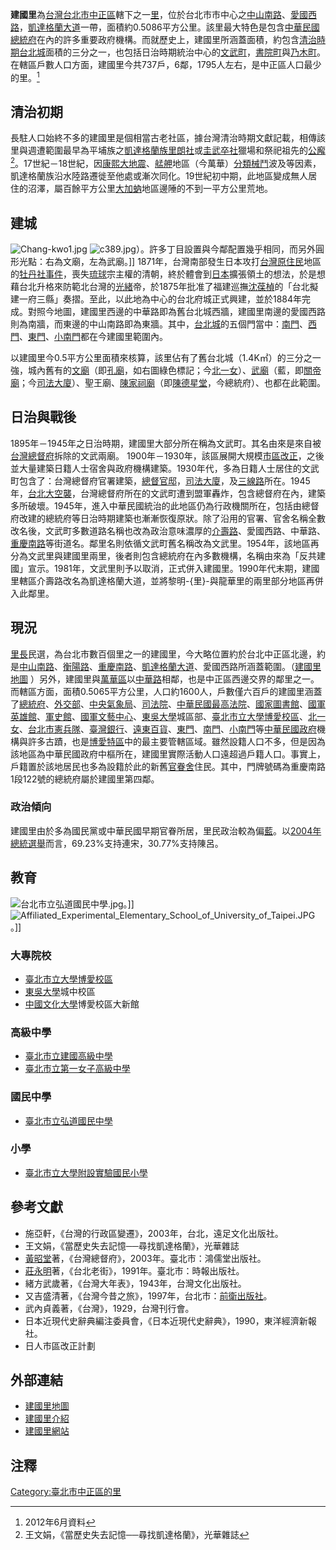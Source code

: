 {{Otheruses|建國里|subject=台北市中正區的一個里|other=同名的里}}
{{Coord|25.038||N|121.512||E|display=title|region:TW}}
{{Infobox ROC Village or Li
| City/CountyName = 台北市
| DivName         = 中正區
| Village/LiName  = 建國
| Village/Li      = 里
| OldName         = 台北城、文武町
| AreaTotal       = 0.5065
| HouseholdTotal  = 737
| PopTotal        = 1,795
| YearMonth       = [[2019年9月|2019年9月]]
| Male            = 822
| Female          = 973
| Head            = 許瀞尹
| Sub             = 6
| Website         = http://www.ccda.taipei.gov.tw/cgi-bin/SM_theme?page=43a22fdf
| Neighbors       = -{[[黎明里_(台北市)|黎明里]]}-、[[東門里_(台北市)|東門里]]、[[龍福里_(台北市)|龍福里]]、[[南門里_(台北市)|南門里]]、[[愛國里_(台北市)|愛國里]]、[[光復里_(台北市)|光復里]]；[[萬華區|萬華區]][[仁德里|仁德里]]、[[新起里_(臺北市)|新起里]]
| MapLocation     = JhianKuo-Li in ZhongZheng.png
| Address         = 衡陽路78號
| Phone           = 2-23141308
| DataSource      = 戶口資料：[http://www.czone.tcg.gov.tw/tp92-1/index.htm 台北市區里鄰電子地圖]
}}
'''建國里'''為[[台灣|台灣]][[台北市|台北市]][[中正區_(臺北市)|中正區]]轄下之一[[里|里]]，位於台北市市中心之[[中山南路_(臺北市)|中山南路]]、[[愛國西路|愛國西路]]，[[凱達格蘭大道|凱達格蘭大道]]一帶，面積約0.5086平方公里。該里最大特色是包含[[中華民國總統府|中華民國總統府]]在內的許多重要政府機構。而就歷史上，建國里所涵蓋面積，約包含[[台灣清治時期|清治時期]][[台北城|台北城]]面積的三分之一，也包括日治時期統治中心的[[文武町|文武町]]，[[書院町|書院町]]與[[乃木町|乃木町]]。在轄區戶數人口方面，建國里今共737戶，6鄰，1795人左右，是中正區人口最少的里。<ref>2012年6月資料</ref>

==清治初期==
長駐人口始終不多的建國里是個相當古老社區，據台灣清治時期文獻記載，相傳該里與週遭範圍最早為平埔族之[[凱達格蘭族|凱達格蘭族]][[里朗社|里朗社]]或[[圭武卒社|圭武卒社]]獵場和祭祀祖先的[[公廨|公廨]]<ref>王文娟，《當歷史失去記憶──尋找凱達格蘭》，光華雜誌 
</ref>。17世紀－18世紀，因[[康熙大地震|康熙大地震]]、[[艋舺|艋舺]]地區（今萬華）[[分類械鬥|分類械鬥]]波及等因素，凱達格蘭族沿水陸路遷徙至他處或漸次同化。19世紀初中期，此地區變成無人居住的沼澤，屬百餘平方公里[[大加蚋|大加蚋]]地區邊陲的不到一平方公里荒地。

==建城==
[[File:Chang-kwo1.jpg|left]]
[[File:c389.jpg|left]]）。許多丁目設置與今鄰配置幾乎相同，而另外圓形光點：右為文廟，左為武廟。]]
1871年，台灣南部發生日本攻打[[台灣原住民|台灣原住民]]地區的[[牡丹社事件|牡丹社事件]]，喪失[[琉球|琉球]]宗主權的清朝，終於體會到[[日本|日本]]擴張領土的想法，於是想藉台北升格來防範北台灣的[[光緒|光緒]]帝，於1875年批准了福建巡撫[[沈葆楨|沈葆楨]]的「台北擬建一府三縣」奏摺。至此，以此地為中心的台北府城正式興建，並於1884年完成。對照今地圖，建國里西邊的中華路即為舊台北城西牆，建國里南邊的愛國西路則為南牆，而東邊的中山南路即為東牆。其中，[[台北城|台北城]]的五個門當中：[[臺北府城南門|南門]]、[[台北府城西門|西門]]、[[臺北府城東門|東門]]、[[臺北府城小南門|小南門]]都在今建國里範圍內。

以建國里今0.5平方公里面積來核算，該里佔有了舊台北城（1.4K㎡）的三分之一強，城內舊有的[[文廟|文廟]]（即[[孔廟|孔廟]]，如右圖綠色標記；今[[北一女|北一女]]）、[[武廟|武廟]]（藍，即[[關帝廟|關帝廟]]；今[[司法大廈|司法大廈]]）、聖王廟、[[陳德星堂|陳家祠廟]]（即[[陳德星堂|陳德星堂]]，今總統府）、也都在此範圍。

==日治與戰後==
1895年－1945年之日治時期，建國里大部分所在稱為文武町。其名由來是來自被[[台灣總督府|台灣總督府]]拆除的文武兩廟。
1900年－1930年，該區展開大規模[[市區改正|市區改正]]，之後並大量建築日籍人士宿舍與政府機構建築。1930年代，多為日籍人士居住的文武町包含了：台灣總督府官署建築，[[台北賓館|總督官邸]]，[[司法大廈|司法大廈]]，及[[三線路|三線路]]所在。1945年，[[台北大空襲|台北大空襲]]，台灣總督府所在的文武町遭到盟軍轟炸，包含總督府在內，建築多所破壞。1945年，進入中華民國統治的此地區仍為行政機關所在，包括由總督府改建的總統府等日治時期建築也漸漸恢復原狀。除了沿用的官署、官舍名稱全數改名後，文武町多數道路名稱也改為政治意味濃厚的[[介壽路|介壽路]]、愛國西路、中華路、[[重慶南路|重慶南路]]等街道名。鄰里名則依循文武町舊名稱改為文武里。1954年，該地區再分為文武里與建國里兩里，後者則包含總統府在內多數機構，名稱由來為「反共建國」宣示。1981年，文武里則予以取消，正式併入建國里。1990年代末期，建國里轄區介壽路改名為凱達格蘭大道，並將黎明-{里}-與龍華里的兩里部分地區再併入此鄰里。

==現況==
[[里長|里長]]民選，為台北市數百個里之一的建國里，今大略位置約於台北中正區北邊，約是[[中山南路_(臺北市)|中山南路]]、[[衡陽路|衡陽路]]、[[重慶南路_(台北市)|重慶南路]]、[[凱達格蘭大道|凱達格蘭大道]]、愛國西路所涵蓋範圍。（[http://www.ccda.taipei.gov.tw/site/41f5d2c5/43795079/4382d694/43a22fdf/files/%AB%D8%B0%EA%A8%BD.jpg 建國里地圖] {{Wayback|url=http://www.ccda.taipei.gov.tw/site/41f5d2c5/43795079/4382d694/43a22fdf/files/%AB%D8%B0%EA%A8%BD.jpg |date=20070320134851 }}）另外，建國里與[[萬華區|萬華區]]以[[中華路_(台北市)|中華路]]相鄰，也是中正區西邊交界的鄰里之一。而轄區方面，面積0.5065平方公里，人口約1600人，戶數僅六百戶的建國里涵蓋了[[中華民國總統府_(台北)|總統府]]、[[中華民國外交部|外交部]]、[[交通部中央氣象局|中央氣象局]]、[[司法院|司法院]]、[[中華民國最高法院|中華民國最高法院]]、[[國家圖書館_(中華民國)|國家圖書館]]、[[國軍英雄館|國軍英雄館]]、[[軍史館|軍史館]]、[[國軍文藝中心|國軍文藝中心]]、[[東吳大學|東吳大學]]城區部、[[臺北市立大學|臺北市立大學]][[臺北市立大學博愛校區|博愛校區]]、[[北一女|北一女]]、[[中華民國憲兵|台北市憲兵隊]]、[[臺灣銀行|臺灣銀行]]、[[遠東百貨|遠東百貨]]、[[台北府城東門|東門]]、[[台北府城南門|南門]]、[[台北府城小南門|小南門]]等[[中華民國政府|中華民國政府]]機構與許多古蹟，也是[[博愛特區|博愛特區]]中的最主要管轄區域。雖然設籍人口不多，但是因為該地區為中華民國政府中樞所在，建國里實際活動人口遠超過戶籍人口。事實上，戶籍置於該地居民也多為設籍於此的新舊[[眷村|官眷舍]]住民。其中，門牌號碼為重慶南路1段122號的總統府屬於建國里第四鄰。

=== 政治傾向 ===
建國里由於多為國民黨或中華民國早期官眷所居，里民政治較為偏[[泛藍|藍]]。以[[2004年中華民國總統大選|2004年總統選舉]]而言，69.23%支持連宋，30.77%支持陳呂。

==教育==
[[File:台北市立弘道國民中學.jpg|thumb]]。]]
[[File:Affiliated_Experimental_Elementary_School_of_University_of_Taipei.JPG|thumb]]。]]
===大專院校===
*[[臺北市立大學|臺北市立大學]][[臺北市立大學校本部|博愛校區]]
*[[東吳大學_(臺灣)|東吳大學]]城中校區
*[[中國文化大學|中國文化大學]]博愛校區大新館

===高級中學===
*[[臺北市立建國高級中學|臺北市立建國高級中學]]
*[[臺北市立第一女子高級中學|臺北市立第一女子高級中學]]

===國民中學===
*[[臺北市立弘道國民中學|臺北市立弘道國民中學]]

=== 小學 ===
*[[臺北市立大學附設實驗國民小學|臺北市立大學附設實驗國民小學]]

==參考文獻==
*施亞軒，《台灣的行政區變遷》，2003年，台北，遠足文化出版社。
*王文娟，《當歷史失去記憶──尋找凱達格蘭》，光華雜誌 
*[[黃昭堂|黃昭堂]]著，《台灣總督府》，2003年。臺北市：鴻儒堂出版社。
*[[莊永明|莊永明]]著，《台北老街》，1991年。臺北市：時報出版社。
*緒方武歲著，《台灣大年表》，1943年，台灣文化出版社。
*又吉盛清著，《台灣今昔之旅》，1997年，台北市：[[前衛出版社|前衛出版社]]。
*武內貞義著，《台灣》，1929，台灣刊行會。
*日本近現代史辭典編注委員會，《日本近現代史辭典》，1990，東洋經濟新報社。
*日人市區改正計劃

==外部連結==
*[http://www.ccda.taipei.gov.tw/site/41f5d2c5/43795079/4382d694/43a22fdf/files/%AB%D8%B0%EA%A8%BD.jpg 建國里地圖] {{Wayback|url=http://www.ccda.taipei.gov.tw/site/41f5d2c5/43795079/4382d694/43a22fdf/files/%AB%D8%B0%EA%A8%BD.jpg |date=20070320134851 }}
*[https://web.archive.org/web/20060515082140/http://www.ccda.taipei.gov.tw/cgi-bin/SM_theme?page=43a22fdf 建國里介紹]
*[https://web.archive.org/web/20070312014719/http://www.taipeilink.net/mem/a/a/aaa103/ 建國里網站]

==注釋==
<references />

{{臺北市中正區}}

[[Category:臺北市中正區的里|Category:臺北市中正區的里]]